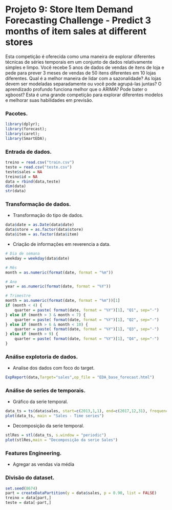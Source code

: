 # Projeto 9: Store Item Demand Forecasting Challenge - Predict 3 months of item sales at different stores

Esta competição é oferecida como uma maneira de explorar diferentes técnicas de séries temporais em um conjunto de dados relativamente simples e limpo. Você recebe 5 anos de dados de vendas de itens de loja e pede para prever 3 meses de vendas de 50 itens diferentes em 10 lojas diferentes. Qual é a melhor maneira de lidar com a sazonalidade? As lojas devem ser modeladas separadamente ou você pode agrupá-las juntas? O aprendizado profundo funciona melhor que o ARIMA? Pode bater o xgboost? Esta é uma grande competição para explorar diferentes modelos e melhorar suas habilidades em previsão.

### Pacotes.

```r
library(dplyr);
library(forecast);
library(caret);
library(SmartEDA);
```

### Entrada de dados.

```r
treino = read.csv("train.csv")
teste = read.csv("teste.csv")
teste$sales = NA
treino$id = NA
data = rbind(data,teste)
dim(data)
str(data)
```

### Transformação de dados.

* Transformação do tipo de dados.
```r
data$date = as.Date(data$date)
data$store = as.factor(data$store)
data$item = as.factor(data$item)
```

* Criação de informações em reverencia a data.
```r
# Dia de semana
weekday = weekday(data$date)

# Mês
month = as.numeric(format(date, format = "%m"))

# Ano
year = as.numeric(format(date, format = "%Y"))

# Trimestre
month = as.numeric(format(date, format = "%m"))[1]
if (month < 4) {
    quarter = paste( format(date, format = "%Y")[1], "Q1", sep="-")
} else if (month > 3 & month < 7) {
    quarter = paste( format(date, format = "%Y")[1], "Q2", sep="-")            
} else if (month > 6 & month < 10) {
    quarter = paste( format(date, format = "%Y")[1], "Q3", sep="-")
} else if (month > 9) {
    quarter = paste( format(date, format = "%Y")[1], "Q4", sep="-")
}
```

### Análise explotoria de dados.

* Analise dos dados com foco do target.
```r
ExpReport(data,Target="sales",op_file = "EDA_base_forecast.html")
```

### Análise de series de temporais.

* Gráfico da serie temporal.
```r
data_ts = ts(data$sales, start=c(2013,1,1), end=c(2017,12,31), frequency=365)
plot(data_ts, main = "Sales - Time series")
```

* Decomposição da serie temporal.
```r
stlRes = stl(data_ts, s.window = "periodic")
plot(stlRes,main = "Decomposição da serie Sales")
```

### Features Engineering.

* Agregar as vendas via média



### Divisão do dataset.

```r
set.seed(8674)
part = createDataPartition(y = data$sales, p = 0.90, list = FALSE)
treino = data[part,]
teste = data[-part,]
```
